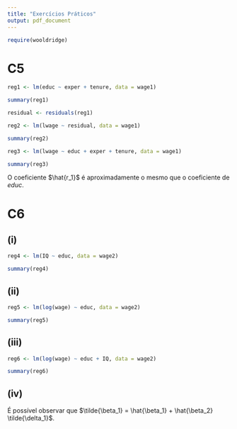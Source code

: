 ```yaml
---
title: "Exercícios Práticos"
output: pdf_document
---
```



```r
require(wooldridge)
```


# C5

```r
reg1 <- lm(educ ~ exper + tenure, data = wage1)

summary(reg1)
```

```r
residual <- residuals(reg1)

reg2 <- lm(lwage ~ residual, data = wage1)

summary(reg2)
```

```r
reg3 <- lm(lwage ~ educ + exper + tenure, data = wage1)

summary(reg3)
```

O coeficiente $\hat{r_1}$ é aproximadamente o mesmo que o coeficiente de $educ$.

# C6

## (i)

```r
reg4 <- lm(IQ ~ educ, data = wage2)

summary(reg4)
```

## (ii)

```r
reg5 <- lm(log(wage) ~ educ, data = wage2)

summary(reg5)
```

## (iii)

```r
reg6 <- lm(log(wage) ~ educ + IQ, data = wage2)

summary(reg6)
```

## (iv)

\begin{displaymath}
0.0391199 + 0.0058631*3.5338 = 0,059839 = \tilde{\delta_1}
\end{displaymath}


É possível observar que $\tilde{\beta_1} = \hat{\beta_1} + \hat{\beta_2} \tilde{\delta_1}$.


